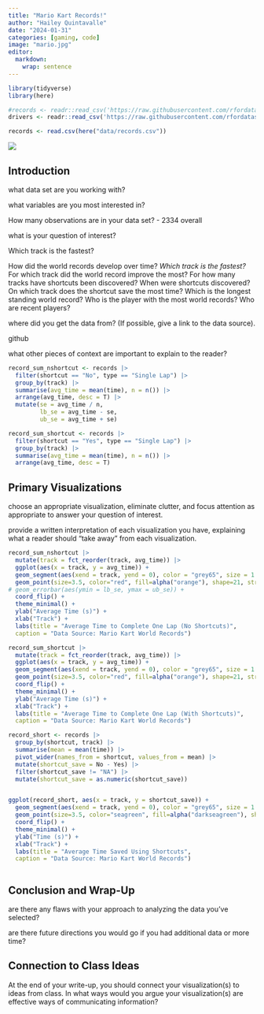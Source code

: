 ```yaml
---
title: "Mario Kart Records!"
author: "Hailey Quintavalle"
date: "2024-01-31"
categories: [gaming, code]
image: "mario.jpg"
editor: 
  markdown: 
    wrap: sentence
---
```


```r
library(tidyverse)
library(here)
```

```r
#records <- readr::read_csv('https://raw.githubusercontent.com/rfordatascience/tidytuesday/master/data/2021/2021-05-25/records.csv')
drivers <- readr::read_csv('https://raw.githubusercontent.com/rfordatascience/tidytuesday/master/data/2021/2021-05-25/drivers.csv')

records <- read.csv(here("data/records.csv"))
```

![](mario.jpg)




## Introduction

what data set are you working with?

what variables are you most interested in?

How many observations are in your data set? - 2334 overall

what is your question of interest?

Which track is the fastest?

How did the world records develop over time?
*Which track is the fastest?* 
For which track did the world record improve the most?
For how many tracks have shortcuts been discovered?
When were shortcuts discovered?
On which track does the shortcut save the most time?
Which is the longest standing world record?
Who is the player with the most world records?
Who are recent players?


where did you get the data from?
(If possible, give a link to the data source).

github

what other pieces of context are important to explain to the reader?



```r
record_sum_nshortcut <- records |>
  filter(shortcut == "No", type == "Single Lap") |>
  group_by(track) |>
  summarise(avg_time = mean(time), n = n()) |>
  arrange(avg_time, desc = T) |>
  mutate(se = avg_time / n, 
         lb_se = avg_time - se,
         ub_se = avg_time + se)

record_sum_shortcut <- records |>
  filter(shortcut == "Yes", type == "Single Lap") |>
  group_by(track) |>
  summarise(avg_time = mean(time), n = n()) |>
  arrange(avg_time, desc = T)
```

## Primary Visualizations

choose an appropriate visualization, eliminate clutter, and focus attention as appropriate to answer your question of interest.

provide a written interpretation of each visualization you have, explaining what a reader should “take away” from each visualization.

```r
record_sum_nshortcut |>
  mutate(track = fct_reorder(track, avg_time)) |>
  ggplot(aes(x = track, y = avg_time)) +
  geom_segment(aes(xend = track, yend = 0), color = "grey65", size = 1.5) +
  geom_point(size=3.5, color="red", fill=alpha("orange"), shape=21, stroke=1.5) +
# geom_errorbar(aes(ymin = lb_se, ymax = ub_se)) +
  coord_flip() +
  theme_minimal() +
  ylab("Average Time (s)") +
  xlab("Track") +
  labs(title = "Average Time to Complete One Lap (No Shortcuts)",
  caption = "Data Source: Mario Kart World Records")
```

```r
record_sum_shortcut |>
  mutate(track = fct_reorder(track, avg_time)) |>
  ggplot(aes(x = track, y = avg_time)) +
  geom_segment(aes(xend = track, yend = 0), color = "grey65", size = 1.5) +
  geom_point(size=3.5, color="red", fill=alpha("orange"), shape=21, stroke=1.5) +
  coord_flip() +
  theme_minimal() +
  ylab("Average Time (s)") +
  xlab("Track") +
  labs(title = "Average Time to Complete One Lap (With Shortcuts)",
  caption = "Data Source: Mario Kart World Records")
```



```r
record_short <- records |>
  group_by(shortcut, track) |>
  summarise(mean = mean(time)) |>
  pivot_wider(names_from = shortcut, values_from = mean) |>
  mutate(shortcut_save = No - Yes) |>
  filter(shortcut_save != "NA") |>
  mutate(shortcut_save = as.numeric(shortcut_save)) 


ggplot(record_short, aes(x = track, y = shortcut_save)) +
  geom_segment(aes(xend = track, yend = 0), color = "grey65", size = 1.5) +
  geom_point(size=3.5, color="seagreen", fill=alpha("darkseagreen"), shape=21, stroke=1.5) +
  coord_flip() +
  theme_minimal() +
  ylab("Time (s)") +
  xlab("Track") +
  labs(title = "Average Time Saved Using Shortcuts",
  caption = "Data Source: Mario Kart World Records")
```

```r

```



## Conclusion and Wrap-Up

are there any flaws with your approach to analyzing the data you’ve selected?

are there future directions you would go if you had additional data or more time?

## Connection to Class Ideas

At the end of your write-up, you should connect your visualization(s) to ideas from class.
In what ways would you argue your visualization(s) are effective ways of communicating information?












